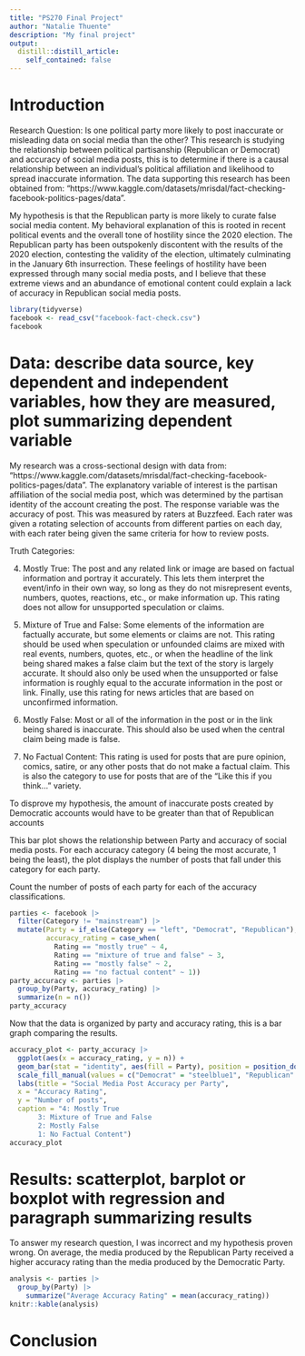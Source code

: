 ```yaml
---
title: "PS270 Final Project"
author: "Natalie Thuente"
description: "My final project"
output:
  distill::distill_article:
    self_contained: false
---
```


# Introduction 

Research Question: Is one political party more likely to post inaccurate or misleading data on social media than the other? This research is studying the relationship between political partisanship (Republican or Democrat) and accuracy of social media posts, this is to determine if there is a causal relationship between an individual's political affiliation and likelihood to spread inaccurate information. The data supporting this research has been obtained from: "https://www.kaggle.com/datasets/mrisdal/fact-checking-facebook-politics-pages/data".

My hypothesis is that the Republican party is more likely to curate false social media content. My behavioral explanation of this is rooted in recent political events and the overall tone of hostility since the 2020 election. The Republican party has been outspokenly discontent with the results of the 2020 election, contesting the validity of the election, ultimately culminating in the January 6th insurrection. These feelings of hostility have been expressed through many social media posts, and I believe that these extreme views and an abundance of emotional content could explain a lack of accuracy in Republican social media posts.


```r
library(tidyverse)
facebook <- read_csv("facebook-fact-check.csv")
facebook
```

# Data: describe data source, key dependent and independent variables, how they are measured, plot summarizing dependent variable


My research was a cross-sectional design with data from: "https://www.kaggle.com/datasets/mrisdal/fact-checking-facebook-politics-pages/data". The explanatory variable of interest is the partisan affiliation of the social media post, which was determined by the partisan identity of the account creating the post. The response variable was the accuracy of post. This was measured by raters at Buzzfeed. Each rater was given a rotating selection of accounts from different parties on each day, with each rater being given the same criteria for how to review posts.

Truth Categories:

(4) Mostly True: The post and any related link or image are based on factual information and portray it accurately. This lets them interpret the event/info in their own way, so long as they do not misrepresent events, numbers, quotes, reactions, etc., or make information up. This rating does not allow for unsupported speculation or claims.

(3) Mixture of True and False: Some elements of the information are factually accurate, but some elements or claims are not. This rating should be used when speculation or unfounded claims are mixed with real events, numbers, quotes, etc., or when the headline of the link being shared makes a false claim but the text of the story is largely accurate. It should also only be used when the unsupported or false information is roughly equal to the accurate information in the post or link. Finally, use this rating for news articles that are based on unconfirmed information.

(2) Mostly False: Most or all of the information in the post or in the link being shared is inaccurate. This should also be used when the central claim being made is false.

(1) No Factual Content: This rating is used for posts that are pure opinion, comics, satire, or any other posts that do not make a factual claim. This is also the category to use for posts that are of the “Like this if you think…” variety.


To disprove my hypothesis, the amount of inaccurate posts created by Democratic accounts would have to be greater than that of Republican accounts


This bar plot shows the relationship between Party and accuracy of social media posts. For each accuracy category (4 being the most accurate, 1 being the least), the plot displays the number of posts that fall under this category for each party.


Count the number of posts of each party for each of the accuracy classifications.

```r
parties <- facebook |>
  filter(Category != "mainstream") |>
  mutate(Party = if_else(Category == "left", "Democrat", "Republican"),
         accuracy_rating = case_when(
           Rating == "mostly true" ~ 4,
           Rating == "mixture of true and false" ~ 3,
           Rating == "mostly false" ~ 2,
           Rating == "no factual content" ~ 1))
party_accuracy <- parties |>
  group_by(Party, accuracy_rating) |>
  summarize(n = n())
party_accuracy
```


Now that the data is organized by party and accuracy rating, this is a bar graph comparing the results.

```r
accuracy_plot <- party_accuracy |>
  ggplot(aes(x = accuracy_rating, y = n)) +
  geom_bar(stat = "identity", aes(fill = Party), position = position_dodge()) +
  scale_fill_manual(values = c("Democrat" = "steelblue1", "Republican" = "indianred1")) +
  labs(title = "Social Media Post Accuracy per Party", 
  x = "Accuracy Rating", 
  y = "Number of posts", 
  caption = "4: Mostly True
       3: Mixture of True and False
       2: Mostly False
       1: No Factual Content")
accuracy_plot
```


# Results: scatterplot, barplot or boxplot with regression and paragraph summarizing results


To answer my research question, I was incorrect and my hypothesis proven wrong. On average, the media produced by the Republican Party received a higher accuracy rating than the media produced by the Democratic Party.

```r
analysis <- parties |>
  group_by(Party) |>
    summarize("Average Accuracy Rating" = mean(accuracy_rating))
knitr::kable(analysis)
```

# Conclusion

